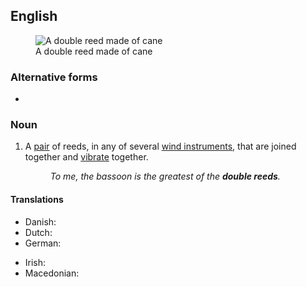 {{also|double-reed}}
==English==
[[File:Double reed (cane).jpg|thumb|A double reed made of cane]]

===Alternative forms===
* {{l|en|double-reed}}

===Noun===
{{wikipedia}}
{{en-noun}}

# {{lb|en|music}} A [[pair]] of reeds, in any of several [[wind instrument]]s, that are joined together and [[vibrate]] together.
#: ''To me, the bassoon is the greatest of the '''double reeds'''.''

====Translations====
{{trans-top|a pair of reeds in wind instruments}}
* Danish: {{t|da|dobbelt rørblad}}
* Dutch: {{t+|nl|dubbelriet}}
* German: {{t|de|Doppelrohrblatt}}
{{trans-mid}}
* Irish: {{t|ga|feag dhúbailte|f}}
* Macedonian: {{t|mk|двојанка|f|tr=dvójanka}}
{{trans-bottom}}